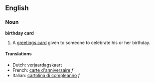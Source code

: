 ==English==
===Noun===
'''birthday card'''

#A [[greetings card]] given to someone to celebrate his or her birthday.

====Translations====
*Dutch: [[verjaardagskaart]]
*French: [[carte d'anniversaire]] ''f''
*Italian: [[cartolina di compleanno]] ''f''